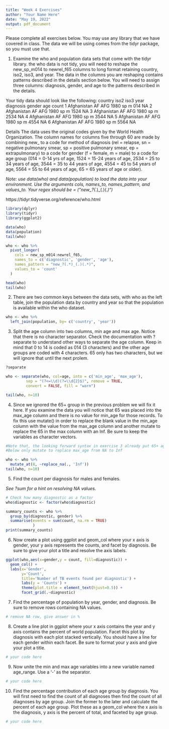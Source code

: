 ```yaml
---
title: "Week 4 Exercises"
author: "Your Name Here"
date: "May 19, 2022"
output: pdf_document
---
```


Please complete all exercises below. You may use any library that we have covered in class. The data we will be using comes from the tidyr package, so you must use that. 

1) Examine the who and population data sets that come with the tidyr library. the who data is not tidy, you will need to reshape the new_sp_m014 to newrel_f65 columns to long format retaining country, iso2, iso3, and year. The data in the columns you are reshaping contains patterns described in the details section below. You will need to assign three columns: diagnosis, gender, and age to the patterns described in the details. 

Your tidy data should look like the following:
  country     iso2  iso3   year diagnosis gender age   count
  <chr>       <chr> <chr> <int> <chr>     <chr>  <chr> <int>
1 Afghanistan AF    AFG    1980 sp        m      014      NA
2 Afghanistan AF    AFG    1980 sp        m      1524     NA
3 Afghanistan AF    AFG    1980 sp        m      2534     NA
4 Afghanistan AF    AFG    1980 sp        m      3544     NA
5 Afghanistan AF    AFG    1980 sp        m      4554     NA
6 Afghanistan AF    AFG    1980 sp        m      5564     NA

Details
The data uses the original codes given by the World Health Organization. The column names for columns five through 60 are made by combining new_ to a code for method of diagnosis (rel = relapse, sn = negative pulmonary smear, sp = positive pulmonary smear, ep = extrapulmonary) to a code for gender (f = female, m = male) to a code for age group (014 = 0-14 yrs of age, 1524 = 15-24 years of age, 2534 = 25 to 34 years of age, 3544 = 35 to 44 years of age, 4554 = 45 to 54 years of age, 5564 = 55 to 64 years of age, 65 = 65 years of age or older).

*Note: use data(who) and data(population) to load the data into your environment.*
*Use the arguments cols, names_to, names_pattern, and values_to.*
*Your regex should be = ("new_?(.*)_(.)(.*)")*

https://tidyr.tidyverse.org/reference/who.html

```r
library(dplyr)
library(tidyr)
library(ggplot2)

data(who)
data(population)
tail(who)

who <- who %>%
  pivot_longer(
    cols = new_sp_m014:newrel_f65,
    names_to = c('diagnostic', 'gender', 'age'),
    names_pattern = "new_?(.*)_(.)(.*)",
    values_to = 'count'
  )

head(who)
tail(who)

```

2) There are two common keys between the data sets, with who as the left table, join the population data by country and year so that the population is available within the who dataset. 


```r
who <- who %>%
  left_join(population, by= c('country', 'year'))


```

3) Split the age column into two columns, min age and max age. Notice that there is no character separator. Check the documentation with ?separate to understand other ways to separate the age column. Keep in mind that 0 to 14 is coded as 014 (3 characters) and the other age groups are coded with 4 characters. 65 only has two characters, but we will ignore that until the next prolem. 

```r
?separate

who <- separate(who, col=age, into = c('min_age', 'max_age'), 
         sep = "(?<=\\d)(?=\\d{2}$)", remove = TRUE,
         convert = FALSE, fill = "warn")

tail(who, n=10)

```

4) Since we ignored the 65+ group in the previous problem we will fix it here. If you examine the data you will notice that 65 was placed into the max_age column and there is no value for min_age for those records. To fix this use mutate() in order to replace the blank value in the min_age column with the value from the max_age column and another mutate to replace the 65 in the max column with an Inf. Be sure to keep the variables as character vectors.  

```r
#Note that, the looking forward syntax in exercise 3 already put 65+ age in the min_age column, and max as NA.
#Below only mutate to replace max_age from NA to Inf

who <- who %>%
  mutate_at(8, ~replace_na(., 'Inf'))
tail(who, n=10)


```

5) Find the count per diagnosis for males and females.

*See ?sum for a hint on resolving NA values.*

```r
# Check how many diagnostic as a factor
who$diagnostic <- factor(who$diagnostic)

summary_counts <- who %>%
  group_by(diagnostic, gender) %>%
  summarise(events = sum(count, na.rm = TRUE)
            )
print(summary_counts)


```

6) Now create a plot using ggplot and geom_col where your x axis is gender, your y axis represents the counts, and facet by diagnosis. Be sure to give your plot a title and resolve the axis labels. 

```r
ggplot(who,aes(x=gender,y = count, fill=diagnostic)) +  
  geom_col() +
  labs(x='Gender',
       y='Count',
       title='Number of TB events found per diagnostic') +
       labs(y = 'Counts') +
       theme(plot.title = element_text(hjust=0.5)) +
       facet_grid(.~diagnostic)

```

7) Find the percentage of population by year, gender, and diagnosis. Be sure to remove rows containing NA values. 

```r
# remove NA row, give answer in %
```

8) Create a line plot in ggplot where your x axis contains the year and y axis contains the percent of world population. Facet this plot by diagnosis with each plot stacked vertically. You should have a line for each gender within each facet. Be sure to format your y axis and give your plot a title. 

```r
# your code here
```

9) Now unite the min and max age variables into a new variable named age_range. Use a '-' as the separator. 

```r
# your code here

```

10) Find the percentage contribution of each age group by diagnosis. You will first need to find the count of all diagnoses then find the count of all diagnoses by age group. Join the former to the later and calculate the percent of each age group. Plot these as a geom_col where the x axis is the diagnosis, y axis is the percent of total, and faceted by age group. 

```r
# your code here

```